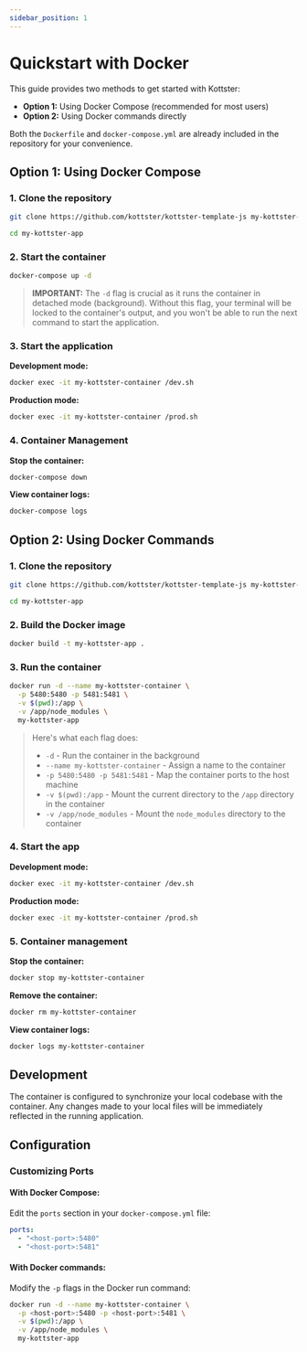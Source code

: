 ```yaml
---
sidebar_position: 1
---
```


# Quickstart with Docker

This guide provides two methods to get started with Kottster:
- **Option 1:** Using Docker Compose (recommended for most users)
- **Option 2:** Using Docker commands directly

Both the `Dockerfile` and `docker-compose.yml` are already included in the repository for your convenience.

## Option 1: Using Docker Compose

### 1. Clone the repository

```bash
git clone https://github.com/kottster/kottster-template-js my-kottster-app

cd my-kottster-app
```

### 2. Start the container

```bash
docker-compose up -d
```

> **IMPORTANT:** The `-d` flag is crucial as it runs the container in detached mode (background). Without this flag, your terminal will be locked to the container's output, and you won't be able to run the next command to start the application.

### 3. Start the application

**Development mode:**
```bash
docker exec -it my-kottster-container /dev.sh
```

**Production mode:**
```bash
docker exec -it my-kottster-container /prod.sh
```

### 4. Container Management

**Stop the container:**
```bash
docker-compose down
```

**View container logs:**
```bash
docker-compose logs
```

## Option 2: Using Docker Commands

### 1. Clone the repository

```bash
git clone https://github.com/kottster/kottster-template-js my-kottster-app

cd my-kottster-app
```

### 2. Build the Docker image

```bash
docker build -t my-kottster-app .
```

### 3. Run the container

```bash
docker run -d --name my-kottster-container \
  -p 5480:5480 -p 5481:5481 \
  -v $(pwd):/app \
  -v /app/node_modules \
  my-kottster-app
```

> Here's what each flag does:
> - `-d` - Run the container in the background
> - `--name my-kottster-container` - Assign a name to the container
> - `-p 5480:5480 -p 5481:5481` - Map the container ports to the host machine
> - `-v $(pwd):/app` - Mount the current directory to the `/app` directory in the container
> - `-v /app/node_modules` - Mount the `node_modules` directory to the container

### 4. Start the app

**Development mode:**
```bash
docker exec -it my-kottster-container /dev.sh
```

**Production mode:**
```bash
docker exec -it my-kottster-container /prod.sh
```

### 5. Container management

**Stop the container:**
```bash
docker stop my-kottster-container
```

**Remove the container:**
```bash
docker rm my-kottster-container
```

**View container logs:**
```bash
docker logs my-kottster-container
```

## Development

The container is configured to synchronize your local codebase with the container. Any changes made to your local files will be immediately reflected in the running application.

## Configuration

### Customizing Ports

#### With Docker Compose:
Edit the `ports` section in your `docker-compose.yml` file:

```yaml
ports:
  - "<host-port>:5480"
  - "<host-port>:5481"
```

#### With Docker commands:
Modify the `-p` flags in the Docker run command:

```bash
docker run -d --name my-kottster-container \
  -p <host-port>:5480 -p <host-port>:5481 \
  -v $(pwd):/app \
  -v /app/node_modules \
  my-kottster-app
```